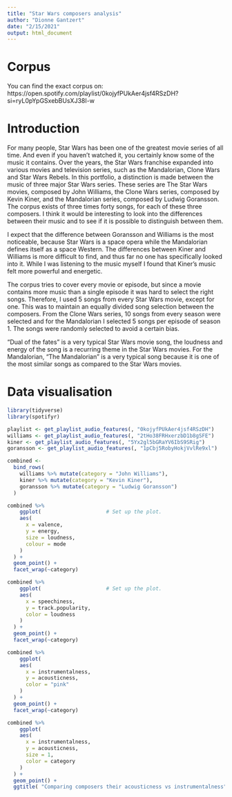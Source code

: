```yaml
---
title: "Star Wars composers analysis"
author: "Dionne Gantzert"
date: "2/15/2021"
output: html_document
---
```

# Corpus
You can find the exact corpus on: https://open.spotify.com/playlist/0kojyfPUkAer4jsf4RSzDH?si=ryL0pYpGSxebBUsXJ38I-w

# Introduction
For many people, Star Wars has been one of the greatest movie series of all time. And even if you haven’t watched it, you certainly know some of the music it contains. Over the years, the Star Wars franchise expanded into various movies and television series, such as the Mandalorian, Clone Wars and Star Wars Rebels. In this portfolio, a distinction is made between the music of three major Star Wars series. These series are The Star Wars movies, composed by John Williams, the Clone Wars series, composed by Kevin Kiner, and the Mandalorian series, composed by Ludwig Goransson. The corpus exists of three times forty songs, for each of these three composers. I think it would be interesting to look into the differences between their music and to see if it is possible to distinguish between them. 

I expect that the difference between Goransson and Williams is the most noticeable, because Star Wars is a space opera while the Mandalorian defines itself as a space Western. The differences between Kiner and Williams is more difficult to find, and thus far no one has specifically looked into it. While I was listening to the music myself I found that Kiner’s music felt more powerful and energetic.

The corpus tries to cover every movie or episode, but since a movie contains more music than a single episode it was hard to select the right songs. Therefore, I used 5 songs from every Star Wars movie, except for one. This was to maintain an equally divided song selection between the composers. From the Clone Wars series, 10 songs from every season were selected and for the Mandalorian I selected 5 songs per episode of season 1. The songs were randomly selected to avoid a certain bias. 

“Dual of the fates” is a very typical Star Wars movie song, the loudness and energy of the song is a recurring theme in the Star Wars movies. For the Mandalorian, “The Mandalorian” is a very typical song because it is one of the most similar songs as compared to the Star Wars movies. 

# Data visualisation

```r
library(tidyverse)
library(spotifyr)

playlist <- get_playlist_audio_features(, "0kojyfPUkAer4jsf4RSzDH")
williams <- get_playlist_audio_features(, "2tHo38FRHxerzbD1b8gSFE")
kiner <- get_playlist_audio_features(, "5Yx2gl5bGRaYV6IbS9SRig")
goransson <- get_playlist_audio_features(, "1pCbj5RobyHokjVvlRe9xl")
```


```r
combined <-
  bind_rows(
    williams %>% mutate(category = "John Williams"),
    kiner %>% mutate(category = "Kevin Kiner"),
    goransson %>% mutate(category = "Ludwig Goransson")
  )

```

```r
combined %>%
    ggplot(                     # Set up the plot.
    aes(
      x = valence,
      y = energy,
      size = loudness,
      colour = mode
    )
  ) +
  geom_point() +
  facet_wrap(~category)
```
```r
combined %>%
    ggplot(                     # Set up the plot.
    aes(
      x = speechiness,
      y = track.popularity,
      color = loudness
    )
  ) +
  geom_point() +
  facet_wrap(~category)
```
```r
combined %>%
    ggplot(                 
    aes(
      x = instrumentalness,
      y = acousticness,
      color = "pink"
    )
  ) +
  geom_point() +
  facet_wrap(~category)
```
```r
combined %>%
    ggplot(                 
    aes(
      x = instrumentalness,
      y = acousticness,
      size = 1,
      color = category
    )
  ) +
  geom_point() +
  ggtitle( "Comparing composers their acousticness vs instrumentalness")
```


